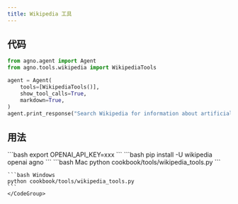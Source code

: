 ```yaml
---
title: Wikipedia 工具
---
```


## 代码

```python cookbook/tools/wikipedia_tools.py
from agno.agent import Agent
from agno.tools.wikipedia import WikipediaTools

agent = Agent(
    tools=[WikipediaTools()],
    show_tool_calls=True,
    markdown=True,
)
agent.print_response("Search Wikipedia for information about artificial intelligence")
```

## 用法

<Steps>
  <Snippet file="create-venv-step.mdx" />

  <Step title="设置你的 API 密钥">
    ```bash
    export OPENAI_API_KEY=xxx
    ```
  </Step>

  <Step title="安装库">
    ```bash
    pip install -U wikipedia openai agno
    ```
  </Step>

  <Step title="运行 Agent">
    <CodeGroup>
    ```bash Mac
    python cookbook/tools/wikipedia_tools.py
    ```

    ```bash Windows
    python cookbook/tools/wikipedia_tools.py
    ```
    </CodeGroup>
  </Step>
</Steps>
